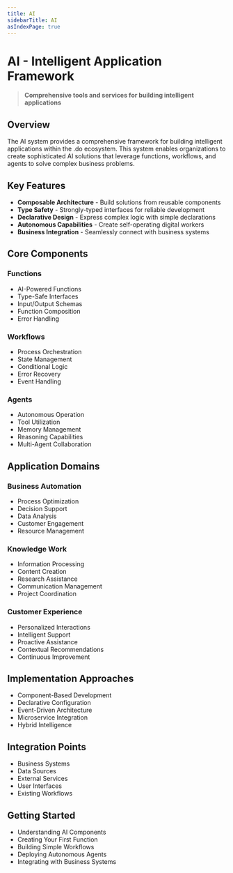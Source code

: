 ```yaml
---
title: AI
sidebarTitle: AI
asIndexPage: true
---
```


# AI - Intelligent Application Framework

> **Comprehensive tools and services for building intelligent applications**

## Overview

The AI system provides a comprehensive framework for building intelligent applications within the .do ecosystem. This system enables organizations to create sophisticated AI solutions that leverage functions, workflows, and agents to solve complex business problems.

## Key Features

- **Composable Architecture** - Build solutions from reusable components
- **Type Safety** - Strongly-typed interfaces for reliable development
- **Declarative Design** - Express complex logic with simple declarations
- **Autonomous Capabilities** - Create self-operating digital workers
- **Business Integration** - Seamlessly connect with business systems

## Core Components

### Functions

- AI-Powered Functions
- Type-Safe Interfaces
- Input/Output Schemas
- Function Composition
- Error Handling

### Workflows

- Process Orchestration
- State Management
- Conditional Logic
- Error Recovery
- Event Handling

### Agents

- Autonomous Operation
- Tool Utilization
- Memory Management
- Reasoning Capabilities
- Multi-Agent Collaboration

## Application Domains

### Business Automation

- Process Optimization
- Decision Support
- Data Analysis
- Customer Engagement
- Resource Management

### Knowledge Work

- Information Processing
- Content Creation
- Research Assistance
- Communication Management
- Project Coordination

### Customer Experience

- Personalized Interactions
- Intelligent Support
- Proactive Assistance
- Contextual Recommendations
- Continuous Improvement

## Implementation Approaches

- Component-Based Development
- Declarative Configuration
- Event-Driven Architecture
- Microservice Integration
- Hybrid Intelligence

## Integration Points

- Business Systems
- Data Sources
- External Services
- User Interfaces
- Existing Workflows

## Getting Started

- Understanding AI Components
- Creating Your First Function
- Building Simple Workflows
- Deploying Autonomous Agents
- Integrating with Business Systems
